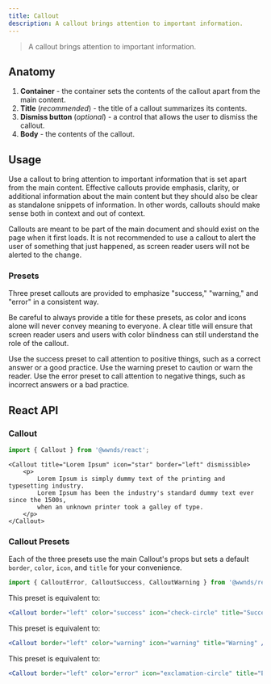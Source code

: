 ```yaml
---
title: Callout
description: A callout brings attention to important information.
---
```



> A callout brings attention to important information.

## Anatomy

1. **Container** - the container sets the contents of the callout apart from the main content.
1. **Title** (_recommended_) - the title of a callout summarizes its contents.
1. **Dismiss button** (_optional_) - a control that allows the user to dismiss the callout.
1. **Body** - the contents of the callout.

## Usage

Use a callout to bring attention to important information that is set apart from the main content.
Effective callouts provide emphasis, clarity, or additional information about the main content but they should also be clear as standalone snippets of information.
In other words, callouts should make sense both in context and out of context.

<Callout title="Callouts vs. Alerts" border="left">

Callouts are meant to be part of the main document and should exist on the page when it first loads.
It is not recommended to use a callout to alert the user of something that just happened, as screen reader users will not be alerted to the change.

</Callout>

### Presets

Three preset callouts are provided to emphasize "success," "warning," and "error" in a consistent way.

Be careful to always provide a title for these presets, as color and icons alone will never convey meaning to everyone.
A clear title will ensure that screen reader users and users with color blindness can still understand the role of the callout.

<div>
	<CalloutSuccess>
		Use the success preset to call attention to positive things, such as a correct answer or a good practice.
	</CalloutSuccess>
	<CalloutWarning>
		Use the warning preset to caution or warn the reader.
	</CalloutWarning>
	<CalloutError>
		Use the error preset to call attention to negative things, such as incorrect answers or a bad practice.
	</CalloutError>
</div>


## React API

### Callout

```js
import { Callout } from '@wwnds/react';
```

```tsx live
<Callout title="Lorem Ipsum" icon="star" border="left" dismissible>
	<p>
		Lorem Ipsum is simply dummy text of the printing and typesetting industry.
		Lorem Ipsum has been the industry's standard dummy text ever since the 1500s,
		when an unknown printer took a galley of type.
	</p>
</Callout>
```

<PropsTable from={Callout} />

### Callout Presets

Each of the three presets use the main Callout's props but sets a default `border`, `color`, `icon`, and `title` for your convenience.


```js
import { CalloutError, CalloutSuccess, CalloutWarning } from '@wwnds/react';
```

<CalloutSuccess title="CalloutSuccess">

This preset is equivalent to:
```jsx
<Callout border="left" color="success" icon="check-circle" title="Success" />
```

</CalloutSuccess>

<CalloutWarning title="CalloutWarning">

This preset is equivalent to:
```jsx
<Callout border="left" color="warning" icon="warning" title="Warning" />
```

</CalloutWarning>

<CalloutError title="CalloutError">

This preset is equivalent to:
```jsx
<Callout border="left" color="error" icon="exclamation-circle" title="Error" />
```

</CalloutError>
